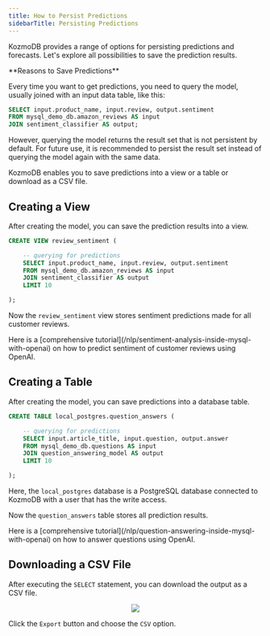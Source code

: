 ```yaml
---
title: How to Persist Predictions
sidebarTitle: Persisting Predictions
---
```


KozmoDB provides a range of options for persisting predictions and forecasts. Let's explore all possibilities to save the prediction results.

<Note>
**Reasons to Save Predictions**

Every time you want to get predictions, you need to query the model, usually joined with an input data table, like this:

```sql
SELECT input.product_name, input.review, output.sentiment
FROM mysql_demo_db.amazon_reviews AS input
JOIN sentiment_classifier AS output;
```

However, querying the model returns the result set that is not persistent by default. For future use, it is recommended to persist the result set instead of querying the model again with the same data.

KozmoDB enables you to save predictions into a view or a table or download as a CSV file.
</Note>

## Creating a View

After creating the model, you can save the prediction results into a view.

```sql
CREATE VIEW review_sentiment (

    -- querying for predictions
    SELECT input.product_name, input.review, output.sentiment
    FROM mysql_demo_db.amazon_reviews AS input
    JOIN sentiment_classifier AS output
    LIMIT 10

);
```

Now the `review_sentiment` view stores sentiment predictions made for all customer reviews.

<Tip>
Here is a [comprehensive tutorial](/nlp/sentiment-analysis-inside-mysql-with-openai) on how to predict sentiment of customer reviews using OpenAI.
</Tip>

## Creating a Table

After creating the model, you can save predictions into a database table.

```sql
CREATE TABLE local_postgres.question_answers (

    -- querying for predictions
    SELECT input.article_title, input.question, output.answer
    FROM mysql_demo_db.questions AS input
    JOIN question_answering_model AS output
    LIMIT 10

);
```

Here, the `local_postgres` database is a PostgreSQL database connected to KozmoDB with a user that has the write access.

Now the `question_answers` table stores all prediction results.

<Tip>
Here is a [comprehensive tutorial](/nlp/question-answering-inside-mysql-with-openai) on how to answer questions using OpenAI.
</Tip>

## Downloading a CSV File

After executing the `SELECT` statement, you can download the output as a CSV file.

<p align="center">
  <img src="/assets/faqs_download.csv.png" />
</p>

Click the `Export` button and choose the `CSV` option.
